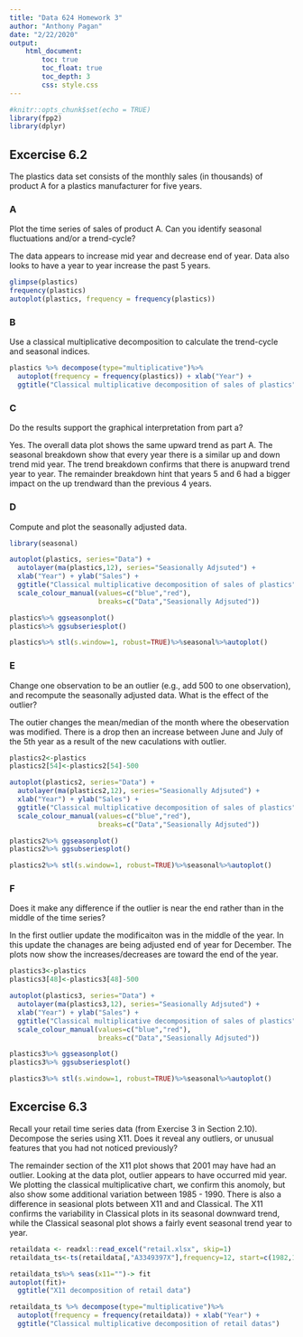 ```yaml
---
title: "Data 624 Homework 3"
author: "Anthony Pagan"
date: "2/22/2020"
output: 
    html_document:
        toc: true
        toc_float: true
        toc_depth: 3
        css: style.css
---
```


```r
#knitr::opts_chunk$set(echo = TRUE)
library(fpp2)
library(dplyr)
```

## Excercise 6.2

The plastics data set consists of the monthly sales (in thousands) of product A for a plastics manufacturer for five years. 

### A

Plot the time series of sales of product A. Can you identify seasonal fluctuations and/or a trend-cycle?

The data appears to increase mid year and decrease end of year. Data also looks to have a year to year increase the past 5 years.


```r
glimpse(plastics)
frequency(plastics)
autoplot(plastics, frequency = frequency(plastics))
```

### B

Use a classical multiplicative decomposition to calculate the trend-cycle and seasonal indices.

```r
plastics %>% decompose(type="multiplicative")%>%
  autoplot(frequency = frequency(plastics)) + xlab("Year") +
  ggtitle("Classical multiplicative decomposition of sales of plastics")

```

### C

Do the results support the graphical interpretation from part a?

Yes. The overall data plot shows the same upward trend as part A. The seasonal breakdown show that every year there is a similar up and down trend mid year. The trend breakdown confirms that there is anupward trend year to year. The remainder breakdown hint that years 5 and 6 had a bigger impact on the up trendward than the previous 4 years.

### D

Compute and plot the seasonally adjusted data.

```r
library(seasonal)

autoplot(plastics, series="Data") +
  autolayer(ma(plastics,12), series="Seasionally Adjsuted") +
  xlab("Year") + ylab("Sales") +
  ggtitle("Classical multiplicative decomposition of sales of plastics") +
  scale_colour_manual(values=c("blue","red"),
                      breaks=c("Data","Seasionally Adjsuted"))

plastics%>% ggseasonplot()
plastics%>% ggsubseriesplot()

plastics%>% stl(s.window=1, robust=TRUE)%>%seasonal%>%autoplot()

```

### E

Change one observation to be an outlier (e.g., add 500 to one observation), and recompute the seasonally adjusted data. What is the effect of the outlier?

The outier changes the mean/median of the month where the obeservation was modified. There is a drop then an increase between June and July of the 5th year as a result of the new caculations with outlier.


```r
plastics2<-plastics
plastics2[54]<-plastics2[54]-500

autoplot(plastics2, series="Data") +
  autolayer(ma(plastics2,12), series="Seasionally Adjsuted") +
  xlab("Year") + ylab("Sales") +
  ggtitle("Classical multiplicative decomposition of sales of plastics") +
  scale_colour_manual(values=c("blue","red"),
                      breaks=c("Data","Seasionally Adjsuted"))

plastics2%>% ggseasonplot()
plastics2%>% ggsubseriesplot()

plastics2%>% stl(s.window=1, robust=TRUE)%>%seasonal%>%autoplot()
```

### F

Does it make any difference if the outlier is near the end rather than in the middle of the time series?

In the first outlier update the modificaiton was in the middle of the year. In this update the chanages are being adjusted end of year for December. The plots now show the increases/decreases are toward the end of the year.

```r
plastics3<-plastics
plastics3[48]<-plastics3[48]-500

autoplot(plastics3, series="Data") +
  autolayer(ma(plastics3,12), series="Seasionally Adjsuted") +
  xlab("Year") + ylab("Sales") +
  ggtitle("Classical multiplicative decomposition of sales of plastics") +
  scale_colour_manual(values=c("blue","red"),
                      breaks=c("Data","Seasionally Adjsuted"))

plastics3%>% ggseasonplot()
plastics3%>% ggsubseriesplot()

plastics3%>% stl(s.window=1, robust=TRUE)%>%seasonal%>%autoplot()
```


## Excercise 6.3

Recall your retail time series data (from Exercise 3 in Section 2.10). Decompose the series using X11. Does it reveal any outliers, or unusual features that you had not noticed previously?

The remainder section of the X11 plot shows that 2001 may have had an outlier. Looking at the data plot, outlier appears to have occurred mid year. We plotting the classical multiplicative chart, we confirm this anomoly, but also show some  additional variation between 1985 - 1990. There is also a difference in seasional plots between X11 and and Classical. The X11 confirms the variability in Classical plots in its seasonal downward trend, while the Classical seasonal plot shows a fairly event seasonal trend year to year. 

```r
retaildata <- readxl::read_excel("retail.xlsx", skip=1)
retaildata_ts<-ts(retaildata[,"A3349397X"],frequency=12, start=c(1982,12), end=c(2013,12))

retaildata_ts%>% seas(x11="")-> fit
autoplot(fit)+
  ggtitle("X11 decomposition of retail data")

retaildata_ts %>% decompose(type="multiplicative")%>%
  autoplot(frequency = frequency(retaildata)) + xlab("Year") +
  ggtitle("Classical multiplicative decomposition of retail datas")

```



